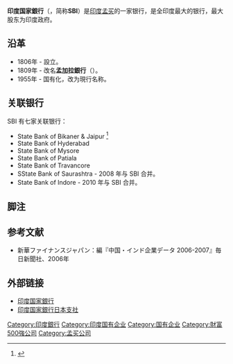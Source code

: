 {{Infobox company 
| company_name   = State Bank of India
| logo           = [[File:SBI-logo.svg|150px]]
| image          = SBI_HQ_in_Mumbai.jpg
| image_size     = 200px
| type   = 上市公司
| traded_as      = {{NSE|SBIN}}<br>{{BSE|500112}}<br>{{lse|SBID}}
| company_slogan = "The nation banks on us"
| foundation     = 1955年
| area_served    = 全球
| location       = {{IND}}[[孟买|孟买]]  
| key_people     = 董事长：{{link-en|拉哈尼什·库马尔|Rajnish Kumar (banker)}}
| industry       = 金融业 
| products       =各种银行
| revenue        = {{profit}} [[美元|US$]] 36.950 billion（2012年）<ref name="10-K">{{cite news|url=http://money.cnn.com/magazines/fortune/global500/2012/snapshots/7646.html|title=2010 SBI Form 10-K|publisher=[[CNN|CNN]]|accessdate=2011-10-07|archive-date=2014-04-16|archive-url=https://web.archive.org/web/20140416192207/http://money.cnn.com/magazines/fortune/global500/2012/snapshots/7646.html|dead-url=no}}</ref>   
| operating_income=  
| net_income     = {{profit}} US$ {{0|0}}3.202 billion（2012年）<ref name=10-K/>   
| assets         = {{nowrap|{{profit}} US$ 359.237 billion（2012年）<ref name=10-K/>}} 
| equity         = {{profit}} US$ 20.854 billion（2012年）<ref name=10-K/>   
| num_employees  = 292,215（2012年）<ref name=10-K/>
| owner          = [[印度政府|印度政府]]
| homepage       = {{URL|http://www.sbi.co.in/}} 
| intl           = yes 
}}


'''印度国家銀行'''（{{lang-en|State Bank of India}}，简称'''SBI'''）是[[印度|印度]][[孟买|孟买]]的一家银行，是全印度最大的银行，最大股东为印度政府。

== 沿革 ==
* 1806年 - {{link-en|加尔各答銀行|Bank of Calcutta|'''加尔各答銀行'''}} 設立。
* 1809年 - 改名'''孟加拉銀行'''（{{lang-en|Bank of Bengal}}）。
* 1955年 - 国有化，改为現行名称。

== 关联银行 ==
SBI 有七家关联银行：

* State Bank of Bikaner & Jaipur <ref>{{Cite web|title=Overview: State Bank of Bikaner & Jaipur|url=https://www.governmentjobonline.in/company-state-bank-of-bikaner-and-jaipur/|date=March 30, 2020|publisher=Rajan Verma|language=en|access-date=2022-05-08|archive-date=2022-04-17|archive-url=https://web.archive.org/web/20220417062221/https://www.governmentjobonline.in/company-state-bank-of-bikaner-and-jaipur/}}</ref>
* State Bank of Hyderabad
* State Bank of Mysore
* State Bank of Patiala
* State Bank of Travancore
* SState Bank of Saurashtra - 2008 年与 SBI 合并。
* State Bank of Indore - 2010 年与 SBI 合并。

== 脚注 ==
{{reflist}}

== 参考文献 ==
* 新華ファイナンスジャパン：編『中国・インド企業データ 2006-2007』毎日新聞社、2006年

== 外部链接 ==
* [https://web.archive.org/web/20170115234250/http://statebankofindia.com/ 印度国家銀行]{{en}}
* [https://web.archive.org/web/20131115055905/http://sbijapan.com/home/index.php 印度国家銀行日本支社]{{en}}

{{中华人民共和国银行}}
{{HK Bank}}
{{DEFAULTSORT:印度国家银行}}
[[Category:印度銀行|Category:印度銀行]]
[[Category:印度国有企业|Category:印度国有企业]]
[[Category:国有企业|Category:国有企业]]
[[Category:財富500強公司|Category:財富500強公司]]
[[Category:孟买公司|Category:孟买公司]]
{{bank-stub}}
{{india-stub}}